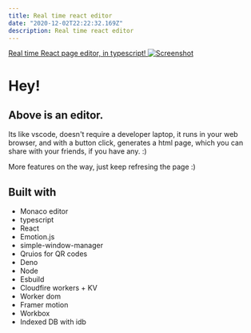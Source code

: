 ```yaml
---
title: Real time react editor
date: "2020-12-02T22:22:32.169Z"
description: Real time react editor
---
```


[Real time React page editor, in typescript! ![Screenshot](./spike.land-1920x1080.png)](https://code.spike.land)

# Hey!

## Above is an editor. 

Its like vscode, doesn't require a developer laptop, it runs in your web browser, and with a button click, generates a html page, which you can share with your friends, if you have any. :)

More features on the way, just keep refresing the page :)

## Built with
- Monaco editor
- typescript
- React
- Emotion.js
- simple-window-manager
- Qruios for QR codes
- Deno
- Node
- Esbuild
- Cloudfire workers + KV
- Worker dom 
- Framer motion
- Workbox
- Indexed DB with idb



